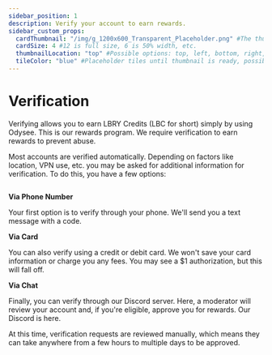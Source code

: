 ---
sidebar_position: 1
description: Verify your account to earn rewards.
sidebar_custom_props:
  cardThumbnail: "/img/g_1200x600_Transparent_Placeholder.png" #The thumbnail on the category card.
  cardSize: 4 #12 is full size, 6 is 50% width, etc.
  thumbnailLocation: "top" #Possible options: top, left, bottom, right, none
  tileColor: "blue" #Placeholder tiles until thumbnail is ready, possible options: blue, cream, darkpurple, lightpurple, mauve, orange, pink, none
---

# Verification

Verifying allows you to earn LBRY Credits (LBC for short) simply by using Odysee. This is our rewards program. We require verification to earn rewards to prevent abuse.

Most accounts are verified automatically. Depending on factors like location, VPN use, etc. you may be asked for additional information for verification. To do this, you have a few options:

<Image img="/img/en/category-basics6.png"/>

**Via Phone Number**

Your first option is to verify through your phone. We'll send you a text message with a code.

**Via Card**

You can also verify using a credit or debit card. We won't save your card information or charge you any fees. You may see a $1 authorization, but this will fall off.

**Via Chat**

Finally, you can verify through our Discord server. Here, a moderator will review your account and, if you're eligible, approve you for rewards. Our Discord is here.

At this time, verification requests are reviewed manually, which means they can take anywhere from a few hours to multiple days to be approved.
